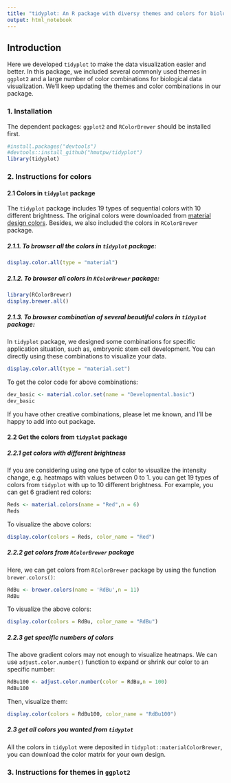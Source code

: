 ---
title: "tidyplot: An R package with diversy themes and colors for biological data visualization"
output: html_notebook
---

## Introduction

Here we developed `tidyplot` to make the data visualization easier and better. In this package, we included several commonly used themes in `ggplot2` and a large number of color combinations for biological data visualization. We'll keep updating the themes and color combinations in our package.

### 1. Installation

The dependent packages: `ggplot2` and `RColorBrewer` should be installed first.

```{r}
#install.packages("devtools")
#devtools::install_github("hmutpw/tidyplot")
library(tidyplot)
```


### 2. Instructions for colors

#### 2.1 Colors in `tidyplot` package

The `tidyplot` package includes 19 types of sequential colors with 10 different brightness. The original colors were downloaded from [material design colors](https://www.materialpalette.com/colors). Besides, we also included the colors in `RColorBrewer` package.

##### 2.1.1. To browser all the colors in `tidyplot` package:

```{r}
display.color.all(type = "material")
```

##### 2.1.2. To browser all colors in `RColorBrewer` package:

```{r}
library(RColorBrewer)
display.brewer.all()
```

##### 2.1.3. To browser combination of several beautiful colors in `tidyplot` package:

In `tidyplot` package, we designed some combinations for specific application situation, such as, embryonic stem cell development. You can directly using these
combinations to visualize your data.

```{r}
display.color.all(type = "material.set")
```

To get the color code for above combinations:

```{r}
dev_basic <- material.color.set(name = "Developmental.basic")
dev_basic
```

If you have other creative combinations, please let me known, and I'll be happy to add into out package.

#### 2.2 Get the colors from `tidyplot` package

##### 2.2.1 get colors with different brightness

If you are considering using one type of color to visualize the intensity change, e.g. heatmaps with values between 0 to 1. you can get 19 types of colors from
`tidyplot` with up to 10 different brightness. For example, you can get 6 gradient red colors:

```{r}
Reds <- material.colors(name = "Red",n = 6)
Reds
```

To visualize the above colors:

```{r}
display.color(colors = Reds, color_name = "Red")
```

##### 2.2.2 get colors from `RColorBrewer` package

Here, we can get colors from `RColorBrewer` package by using the function `brewer.colors()`:

```{r}
RdBu <- brewer.colors(name = 'RdBu',n = 11)
RdBu
```
To visualize the above colors:
```{r}
display.color(colors = RdBu, color_name = "RdBu")
```

##### 2.2.3 get specific numbers of colors

The above gradient colors may not enough to visualize heatmaps. We can use `adjust.color.number()` function to expand or shrink our color to an specific number:

```{r}
RdBu100 <- adjust.color.number(color = RdBu,n = 100)
RdBu100

```

Then, visualize them:

```{r}
display.color(colors = RdBu100, color_name = "RdBu100")
```

##### 2.3 get all colors you wanted from `tidyplot`

All the colors in `tidyplot` were deposited in `tidyplot::materialColorBrewer`, you can download the color matrix for your own design.


### 3. Instructions for themes in `ggplot2`

